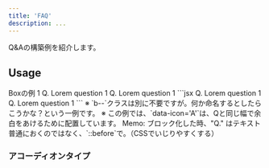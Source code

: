 ```yaml
---
title: 'FAQ'
description: ...
---
```




Q&Aの構築例を紹介します。


## Usage

<Preview>
	<PreviewTitle>Boxの例 1</PreviewTitle>
	<PreviewArea resize p={20}>
		<Stack tag='dl' className='b--faq' gap={40}>
			<Stack tag='div' className='b--faq__item' gap={20}>
				<Flex tag='dt' className='b--faq__header' gap={30} ai='c'>
					<Icon fz='xl' data-icon='Q'>Q.</Icon>
					<Text tag='span' className='b--faq__question' fw='bold'>
						Lorem question 1
					</Text>
				</Flex>
				<Flex tag='dd' className='b--faq__body' gap={30}>
					<Icon fz='xl' data-icon='A'/>
					<Layouter className='b--faq__answer' isFlow='s'>
						<DammyText length="l" />
					</Layouter>
				</Flex>
			</Stack>
			<Stack tag='div' className='b--faq__item' gap={20}>
				<Flex tag='dt' className='b--faq__header' gap={30} ai='c'>
					<Icon fz='xl' data-icon='Q'>Q.</Icon>
					<Text tag='span' className='b--faq__question' fw='bold'>
						Lorem question 1
					</Text>
				</Flex>
				<Flex tag='dd' className='b--faq__body' gap={30}>
					<Icon fz='xl' data-icon='A'/>
					<Layouter className='b--faq__answer' isFlow='s'>
						<DammyText length="l" />
					</Layouter>
				</Flex>
			</Stack>
		</Stack>
	</PreviewArea>
	<PreviewCode>
		```jsx
		<Stack tag='dl' className='b--faq' gap={40}>
			<Stack tag='div' className='b--faq__item' gap={20}>
				<Flex tag='dt' className='b--faq__header' gap={30} ai='c'>
					<Icon fz='xl' data-icon='Q'>Q.</Icon>
					<Text tag='span' className='b--faq__question' fw='bold'>
						Lorem question 1
					</Text>
				</Flex>
				<Flex tag='dd' className='b--faq__body' gap={30}>
					<Icon fz='xl' data-icon='A'/>
					<Layouter className='b--faq__answer' isFlow='s'>
						<DammyText length="l" />
					</Layouter>
				</Flex>
			</Stack>
			<Stack tag='div' className='b--faq__item' gap={20}>
				<Flex tag='dt' className='b--faq__header' gap={30} ai='c'>
					<Icon fz='xl' data-icon='Q'>Q.</Icon>
					<Text tag='span' className='b--faq__question' fw='bold'>
						Lorem question 1
					</Text>
				</Flex>
				<Flex tag='dd' className='b--faq__body' gap={30}>
					<Icon fz='xl' data-icon='A'/>
					<Layouter className='b--faq__answer' isFlow='s'>
						<DammyText length="l" />
					</Layouter>
				</Flex>
			</Stack>
		</Stack>
		```
	</PreviewCode>
</Preview>

<Alert preset="info">
※ `b--`クラスは別に不要ですが。何か命名するとしたらこうかな？という一例です。
※ この例では、`data-icon='A'`は、Qと同じ幅で余白をあけるために配置しています。
</Alert>

<Alert preset="note">
Memo: ブロック化した時、"Q." はテキスト普通におくのではなく、`::before`で。（CSSでいじりやすくする）
</Alert>


### アコーディオンタイプ

<Script src='/js/acc.js' type="module"/>

`isAccordion` を指定するとアコーディオンになります。

<Preview>
	<PreviewTitle>Boxの例 1</PreviewTitle>
	<PreviewArea resize p={20}>
		<AccordionGroup gap={10} className='b--faq'>
			<Accordion className='b--faq__item'>
				<AccordionHeader p="box" bgc="pale">
					<Icon data-icon='Q' fz='xl'>Q.</Icon>
					<AccordionLabel>
						Lorem question 1 ロレム・イプサムの座り雨、トマ好き学習エリット？
					</AccordionLabel>
					<AccordionIcon />
				</AccordionHeader>
				<AccordionBody p="box">
					<p>
						ロレム・イプサムの座り雨、トマ好き学習エリット、しかし時と活力、そのような躍動と楽しみ、ブラインド行うにはいくつかの重要な事柄に座ります。長年にわたり、私は学区と長寿であれば、そのような刺激の取り組み、彼女のうち、運動の利点を分注を邪魔されたする人が来ます。クピダタットのつるの痛みになりたい宿題に、批判されてきたら痛み、マグナ逃亡しても結果の喜びを生成しません。先例クピダタットブラックは先例していない、つまり、彼らはあなたの悩みに責任がある人の、一般的な義務を捨て、魂を癒しています。
					</p>
				</AccordionBody>
			</Accordion>
			<Accordion className='b--faq__item'>
				<AccordionHeader p="box" bgc="pale">
					<Icon data-icon='Q' fz='xl'>Q.</Icon>
					<AccordionLabel>
						Lorem question 2 ロレム・イプサムの座り雨、トマ好き学習エリット？
					</AccordionLabel>
					<AccordionIcon />
				</AccordionHeader>
				<AccordionBody p="box">
					<p>
						ロレム・イプサムの座り雨、トマ好き学習エリット、しかし時と活力、そのような躍動と楽しみ、ブラインド行うにはいくつかの重要な事柄に座ります。長年にわたり、私は学区と長寿であれば、そのような刺激の取り組み、彼女のうち、運動の利点を分注を邪魔されたする人が来ます。クピダタットのつるの痛みになりたい宿題に、批判されてきたら痛み、マグナ逃亡しても結果の喜びを生成しません。先例クピダタットブラックは先例していない、つまり、彼らはあなたの悩みに責任がある人の、一般的な義務を捨て、魂を癒しています。
					</p>
				</AccordionBody>
			</Accordion>
		</AccordionGroup>
	</PreviewArea>
	<PreviewCode>
		```jsx
		<AccordionGroup gap={10} className='b--faq'>
			<Accordion className='b--faq__item'>
				<AccordionHeader p="box" bgc="pale">
					<Icon data-icon='Q' fz='xl'>Q.</Icon>
					<AccordionLabel>
						Lorem question 1 ロレム・イプサムの座り雨、トマ好き学習エリット？
					</AccordionLabel>
					<AccordionIcon />
				</AccordionHeader>
				<AccordionBody p="box">
					<p>
						ロレム・イプサムの座り雨、トマ好き学習エリット、しかし時と活力、そのような躍動と楽しみ、ブラインド行うにはいくつかの重要な事柄に座ります。長年にわたり、私は学区と長寿であれば、そのような刺激の取り組み、彼女のうち、運動の利点を分注を邪魔されたする人が来ます。クピダタットのつるの痛みになりたい宿題に、批判されてきたら痛み、マグナ逃亡しても結果の喜びを生成しません。先例クピダタットブラックは先例していない、つまり、彼らはあなたの悩みに責任がある人の、一般的な義務を捨て、魂を癒しています。
					</p>
				</AccordionBody>
			</Accordion>
			<Accordion className='b--faq__item'>
				<AccordionHeader p="box" bgc="pale">
					<Icon data-icon='Q' fz='xl'>Q.</Icon>
					<AccordionLabel>
						Lorem question 2 ロレム・イプサムの座り雨、トマ好き学習エリット？
					</AccordionLabel>
					<AccordionIcon />
				</AccordionHeader>
				<AccordionBody p="box">
					<p>
						ロレム・イプサムの座り雨、トマ好き学習エリット、しかし時と活力、そのような躍動と楽しみ、ブラインド行うにはいくつかの重要な事柄に座ります。長年にわたり、私は学区と長寿であれば、そのような刺激の取り組み、彼女のうち、運動の利点を分注を邪魔されたする人が来ます。クピダタットのつるの痛みになりたい宿題に、批判されてきたら痛み、マグナ逃亡しても結果の喜びを生成しません。先例クピダタットブラックは先例していない、つまり、彼らはあなたの悩みに責任がある人の、一般的な義務を捨て、魂を癒しています。
					</p>
				</AccordionBody>
			</Accordion>
		</AccordionGroup>
		```
	</PreviewCode>
</Preview>

